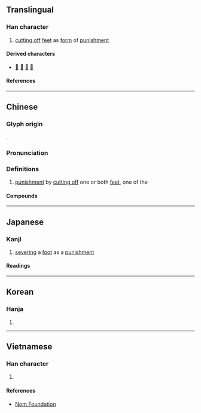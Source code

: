 {{character info}}
==Translingual==
{{stroke order|type=animate}}

===Han character===
{{Han char|rn=18|rad=刀|as=04|sn=6|four=72200|canj=BLN|ids=⿰月刂}}

# [[cutting off]] [[feet]] as [[form]] of [[punishment]]

====Derived characters====
* [[𠈛]] [[前]] [[𦮯]] [[𪠰]]

====References====
{{Han ref|kx=0137.250|dkj=01900|dj=0309.120|hdz=10327.070|uh=5216}}

----

==Chinese==
{{zh-forms|alt=跀}}

===Glyph origin===
{{Han etym}}
{{Han compound|月|刀|alt2=刂|ls=psc|c1=p|c2=s}}.

===Pronunciation===
{{zh-pron
|m=yuè
|c=jyut6
|mn=goa̍t
|mc=y
|oc=y
|ma=
|cat=v
}}

===Definitions===
{{zh-hanzi}}

# {{lb|zh|historical}} [[punishment]] by [[cut off|cutting off]] one or both [[feet]], one of the {{zh-l|五刑|{{w|Five Punishments}}}}
#: {{zh-also|剕}}

====Compounds====
{{zh-der|刖刑|刖趾適屨|刖足適屨|刖足}}

{{zh-cat|Law|Prison}}

----

==Japanese==

===Kanji===
{{ja-kanji|grade=9|rs=刀04}}

# [[sever]]ing a [[foot]] as a [[punishment]]

====Readings====
{{rfv-etym|ja}}
{{ja-readings
|goon=がち<ぐわち, <!--ぐち, -->ごち
|kanon=がつ<ぐわつ, げつ<げつ<ぐゑつ, ごつ
|kun=き-る, あやう-い<あやふ-い
}}

----

==Korean==

===Hanja===
{{ko-hanja|월}}

# {{rfdef|ko|sort=刀04}}

----

==Vietnamese==

===Han character===
{{vi-readings|rs=刀04|reading=nguyệt}}

# {{rfdef|vi|sort=刀04}}

====References====
* [http://nomfoundation.org/common/nom_details.php?codepoint=5216 Nom Foundation]